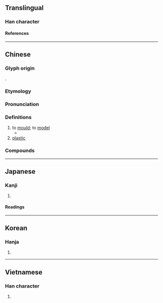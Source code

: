 {{character info/new}}
==Translingual==

===Han character===
{{Han char|rn=32|rad=土|as=10|sn=13|four=87104|canj=TBG|ids=⿱朔土}}

====References====
{{Han ref|kx=0235.100|dkj=05328|dj=0473.030|hdz=10474.040|uh=5851}}

----

==Chinese==
{{zh-forms}}

===Glyph origin===
{{Han etym}}
{{Han compound|朔|土|ls=psc|c1=p|c2=s|t2=earth}}.

===Etymology===
{{rfe|zh}}

===Pronunciation===
{{zh-pron
|m=sù,suò,2nb=variant
|m-s=su4
|c=sou3,sok3
|c-t=lhu1,sok2
|g=su4/soh6
|h=pfs=sok/chok;gd=sog5
|j=su3/sueh4
|mb=su̿
|md=só
|mn=sok/sò͘
|mn-t=suag4/sog4/su3
|mn-t_note=sog4 - Chaozhou
|w=4soq,2su
|x=so6/sou4
|mc=y
|oc=y
|ma=
|cat=v,n
}}

===Definitions===
{{zh-hanzi}}

# to [[mould]]; to [[model]]
#* {{zh-x|求 你 塑 我 個性，求 你 馴 我 心意，讓 我 好{hào} 憐憫 公義，時時 與 你 同行。|May you '''mould''' my character, may you take control of my intentions, so that I may love mercy and justice and walk with you always.|ref='''2007''', {{lang|zh|余遠淳}} (Yenn Chwen Er), {{lang|zh|懇求聖靈來}} (May Your Spirit Come)}}
# [[plastic]]

===Compounds===
{{zh-der|塑料|塑膠|可塑性|塑膠玻璃|塑性加工|塑身|塑膠袋|塑性|塑鋼|塑膠工業|影塑|彩塑|工程塑膠|塑造|壁塑|塑膠布|夾彩塑|塑膠貨幣|塑膠花|塑像|塑膠炸彈|注塑|泥塑|敷彩泥塑|氟碳塑膠|木雕泥塑|皮塑|泡沫塑膠|捻塑|模塑成形|氟塑料|泥塑木雕|捏塑|陶塑|麵塑|非塑性|雕塑|雕塑家|重塑}}

----

==Japanese==

===Kanji===
{{ja-kanji|grade=c|rs=土10}}

# {{rfdef|ja|sort=土10}}

====Readings====
{{ja-readings
|goon=す
|kanon=そ
|kun=でく-
}}

----

==Korean==

===Hanja===
{{ko-hanja|hangeul=소|rv=so|mr=so}}

# {{rfdef|ko|sort=土10}}

----

==Vietnamese==

===Han character===
{{vi-hantu|tố|rs=土10}}

# {{rfdef|vi|sort=土10}}